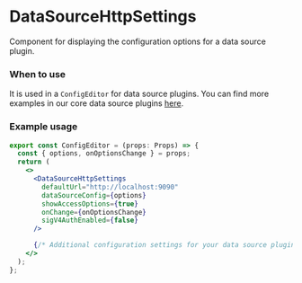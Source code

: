
<Meta title="MDX|DataSourceHttpSettings" component={DataSourceHttpSettings} />

# DataSourceHttpSettings
Component for displaying the configuration options for a data source plugin.

### When to use
It is used in a `ConfigEditor` for data source plugins. You can find more examples in our core data source
 plugins [here](https://github.com/grafana/grafana/tree/master/public/app/plugins/datasource).

### Example usage
```jsx
export const ConfigEditor = (props: Props) => {
  const { options, onOptionsChange } = props;
  return (
    <>
      <DataSourceHttpSettings
        defaultUrl="http://localhost:9090"
        dataSourceConfig={options}
        showAccessOptions={true}
        onChange={onOptionsChange}
        sigV4AuthEnabled={false}
      />

      {/* Additional configuration settings for your data source plugin.*/}
    </>
  );
};
```

<Props of={DataSourceHttpSettings} />
